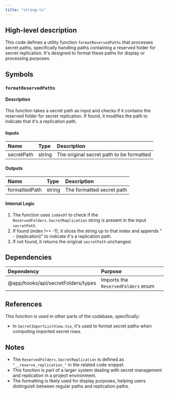 ```yaml
---
title: "string.ts"
---
```


## High-level description
This code defines a utility function `formatReservedPaths` that processes secret paths, specifically handling paths containing a reserved folder for secret replication. It's designed to format these paths for display or processing purposes.

## Symbols

### `formatReservedPaths`
#### Description
This function takes a secret path as input and checks if it contains the reserved folder for secret replication. If found, it modifies the path to indicate that it's a replication path.

#### Inputs
| Name | Type | Description |
|:-----|:-----|:------------|
| secretPath | string | The original secret path to be formatted |

#### Outputs
| Name | Type | Description |
|:-----|:-----|:------------|
| formattedPath | string | The formatted secret path |

#### Internal Logic
1. The function uses `indexOf` to check if the `ReservedFolders.SecretReplication` string is present in the input `secretPath`.
2. If found (index !== -1), it slices the string up to that index and appends " - (replication)" to indicate it's a replication path.
3. If not found, it returns the original `secretPath` unchanged.

## Dependencies
| Dependency | Purpose |
|:-----------|:--------|
| @app/hooks/api/secretFolders/types | Imports the `ReservedFolders` enum |

## References
This function is used in other parts of the codebase, specifically:
- In `SecretImportListView.tsx`, it's used to format secret paths when computing imported secret rows.

## Notes
- The `ReservedFolders.SecretReplication` is defined as `"__reserve_replication_"` in the related code snippet.
- This function is part of a larger system dealing with secret management and replication in a project environment.
- The formatting is likely used for display purposes, helping users distinguish between regular paths and replication paths.